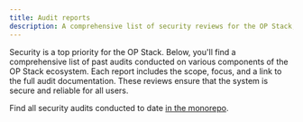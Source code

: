 ```yaml
---
title: Audit reports
description: A comprehensive list of security reviews for the OP Stack, including links to detailed audit reports and descriptions of their scope.
---
```

Security is a top priority for the OP Stack. Below, you'll find a comprehensive list of past audits conducted on various components of the OP Stack ecosystem. Each report includes the scope, focus, and a link to the full audit documentation. These reviews ensure that the system is secure and reliable for all users.

Find all security audits conducted to date [in the monorepo](https://github.com/ethereum-optimism/optimism/tree/develop/docs/security-reviews#security-reviews).
